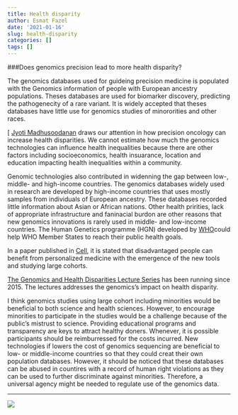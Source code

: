 ```yaml
---
title: Health disparity
author: Esmat Fazel
date: '2021-01-16'
slug: health-disparity
categories: []
tags: []
---
```


###Does genomics precision lead to more health disparity?

The genomics databases used for guideing precision medicine is populated with the Genomics
information of people with European ancestry populations. Theses databases are used for biomarker discovery,
predicting the pathogenecity of a rare variant. It is widely accepted that theses databases have little use 
for genomics studies of minororities and other races.

[
[Jyoti Madhusoodanan](https://www.nature.com/articles/d41586-020-02678-7) draws our attention in how precision oncology 
can increase health disparities. We cannot estimate how much the genomics technologies can influence health inequalities 
because there are other factors including socioeconomics, health insuarance, location and education impacting 
health inequalities within a community.

Genomic technologies also contributed in widenning the gap between low-, middle- and high-income countries. 
The genomics databases widely used in research are developed by high-income countries that uses mostly samples 
from individuals of European ancestry. These databases recorded little information about Asian or
African nations. Other health pririties, lack of appropriate infrastructure and faninacial burdon are other reasons that 
new genomics innovations is rarely used in middle- and low-income countries. The Human Genetics programme (HGN) developed by 
[WHO](https://www.who.int/genomics/en/)could help WHO Member States to reach their public health goals.

In a paper published in [Cell](https://www.cell.com/trends/genetics/fulltext/S0168-9525(20)30167-0), it is stated that
disadvantaged people can benefit from personalized medicine with the emergence of the new tools and studying large cohorts.

[The Genomics and Health Disparities Lecture Series](https://www.genome.gov/event-calendar/Genomics-Health-Disparities-Lecture-Series)
has been running since 2015. The lectures addresses the genomics's impact on health disparity.

I think genomics studies using large cohort including minorities would be beneficial to both science and health sciences.
However, to encourage minorities to participate in the studies would be a challenge because of the public's mistrust to science. 
Providing educational programs and transparency are keys to attract healthy doners. Whenever, it is possible participants
should be reimburressed for the costs incurred. New technologies if lowers the cost of genomics sequencing are beneficial to 
low- or middle-income countries so that they could creat their own population databases. However, it should be noticed that
these databases can be abused in countires with a record of human right violations as they can be used to further
discriminate against minorities. Therefore, a universal agency might be needed to regulate use of the genomics data.

---
![](/blog/2021-01-16-health-disparity.en_files/vision.png)
